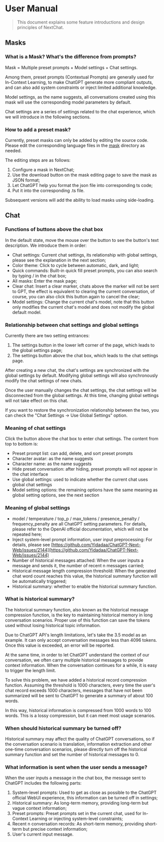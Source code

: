 # User Manual

> This document explains some feature introductions and design principles of NextChat.

## Masks

### What is a Mask? What's the difference from prompts?

Mask = Multiple preset prompts + Model settings + Chat settings.

Among them, preset prompts (Contextual Prompts) are generally used for In-Context Learning, to make ChatGPT generate more compliant outputs, and can also add system constraints or inject limited additional knowledge.

Model settings, as the name suggests, all conversations created using this mask will use the corresponding model parameters by default.

Chat settings are a series of settings related to the chat experience, which we will introduce in the following sections.

### How to add a preset mask?

Currently, preset masks can only be added by editing the source code. Please edit the corresponding language files in the [mask](../app/masks/) directory as needed.

The editing steps are as follows:

1. Configure a mask in NextChat;
2. Use the download button on the mask editing page to save the mask as JSON format;
3. Let ChatGPT help you format the json file into corresponding ts code;
4. Put it into the corresponding .ts file.

Subsequent versions will add the ability to load masks using side-loading.

## Chat

### Functions of buttons above the chat box

In the default state, move the mouse over the button to see the button's text description. We introduce them in order:

- Chat settings: Current chat settings, its relationship with global settings, please see the explanation in the next section;
- Color theme: Click to cycle between automatic, dark, and light;
- Quick commands: Built-in quick fill preset prompts, you can also search by typing / in the chat box;
- All masks: Enter the mask page;
- Clear chat: Insert a clear marker, chats above the marker will not be sent to GPT, the effect is equivalent to clearing the current conversation, of course, you can also click this button again to cancel the clear;
- Model settings: Change the current chat's model, note that this button only modifies the current chat's model and does not modify the global default model.

### Relationship between chat settings and global settings

Currently there are two setting entrances:

1. The settings button in the lower left corner of the page, which leads to the global settings page;
2. The settings button above the chat box, which leads to the chat settings page.

After creating a new chat, the chat's settings are synchronized with the global settings by default. Modifying global settings will also synchronously modify the chat settings of new chats.

Once the user manually changes the chat settings, the chat settings will be disconnected from the global settings. At this time, changing global settings will not take effect on this chat.

If you want to restore the synchronization relationship between the two, you can check the "Chat Settings -> Use Global Settings" option.

### Meaning of chat settings

Click the button above the chat box to enter chat settings. The content from top to bottom is:

- Preset prompt list: can add, delete, and sort preset prompts
- Character avatar: as the name suggests
- Character name: as the name suggests
- Hide preset conversation: after hiding, preset prompts will not appear in the chat interface
- Use global settings: used to indicate whether the current chat uses global chat settings
- Model setting options: the remaining options have the same meaning as global setting options, see the next section

### Meaning of global settings

- model / temperature / top_p / max_tokens / presence_penalty / frequency_penalty are all ChatGPT setting parameters. For details, please refer to the OpenAI official documentation, which will not be repeated here;
- Inject system-level prompt information, user input preprocessing: For details, please see [https://github.com/Yidadaa/ChatGPT-Next-Web/issues/2144](https://github.com/Yidadaa/ChatGPT-Next-Web/issues/2144)
- Number of historical messages attached: When the user inputs a message and sends it, the number of recent n messages carried;
- Historical message length compression threshold: When the generated chat word count reaches this value, the historical summary function will be automatically triggered;
- Historical summary: whether to enable the historical summary function.

### What is historical summary?

The historical summary function, also known as the historical message compression function, is the key to maintaining historical memory in long conversation scenarios. Proper use of this function can save the tokens used without losing historical topic information.

Due to ChatGPT API's length limitations, let's take the 3.5 model as an example. It can only accept conversation messages less than 4096 tokens. Once this value is exceeded, an error will be reported.

At the same time, in order to let ChatGPT understand the context of our conversation, we often carry multiple historical messages to provide context information. When the conversation continues for a while, it is easy to trigger the length limit.

To solve this problem, we have added a historical record compression function. Assuming the threshold is 1000 characters, every time the user's chat record exceeds 1000 characters, messages that have not been summarized will be sent to ChatGPT to generate a summary of about 100 words.

In this way, historical information is compressed from 1000 words to 100 words. This is a lossy compression, but it can meet most usage scenarios.

### When should historical summary be turned off?

Historical summary may affect the quality of ChatGPT conversations, so if the conversation scenario is translation, information extraction and other one-time conversation scenarios, please directly turn off the historical summary function and set the number of historical messages to 0.

### What information is sent when the user sends a message?

When the user inputs a message in the chat box, the message sent to ChatGPT includes the following parts:

1. System-level prompts: Used to get as close as possible to the ChatGPT official WebUI experience, this information can be turned off in settings;
2. Historical summary: As long-term memory, providing long-term but vague context information;
3. Preset prompts: Preset prompts set in the current chat, used for In-Context Learning or injecting system-level constraints;
4. Recent n conversation records: As short-term memory, providing short-term but precise context information;
5. User's current input message.
